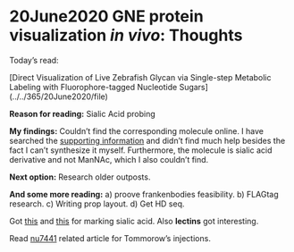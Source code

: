 # 20June2020 GNE protein visualization _in vivo_: Thoughts

Today's read:

[Direct Visualization of Live Zebrafish Glycan via Single-step Metabolic Labeling with Fluorophore-tagged Nucleotide Sugars] (../../365/20June2020/file)

**Reason for reading:** Sialic Acid probing

**My findings:** Couldn't find the corresponding molecule online. I have searched the [supporting information]() and didn't find much help besides the fact I can't synthesize it myself.
Furthermore, the molecule is sialic acid derivative and not ManNAc, which I also couldn't find.

**Next option:** Research older outposts.

**And some more reading:** a) proove frankenbodies feasibility. b) FLAGtag research. c) Writing prop layout. d) Get HD seq.

Got [this](https://scholar.google.co.il/scholar?q=mannac+zebrafish+fluorescence&hl=en&as_sdt=0&as_vis=1&oi=scholart#d=gs_qabs&u=%23p%3DOLWGKqq5l7MJ) and [this](https://link.springer.com/article/10.1007/BF01954221) for marking sialic acid. Also **lectins** got interesting.

Read [nu7441]() related article for Tommorow's injections. 


